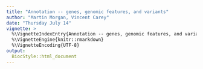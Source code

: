 ```yaml
---
title: "Annotation -- genes, genomic features, and variants"
author: "Martin Morgan, Vincent Carey"
date: "Thursday July 14"
vignette: >
  %\VignetteIndexEntry{Annotation -- genes, genomic features, and variants}
  %\VignetteEngine{knitr::rmarkdown}
  %\VignetteEncoding{UTF-8}
output: 
  BiocStyle::html_document
---
```


